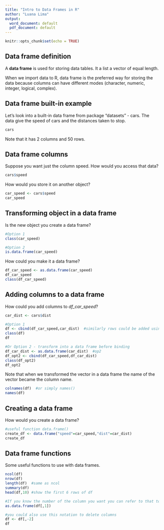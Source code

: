 ```yaml
---
title: "Intro to Data Frames in R"
author: "Luana Lima"
output:
  word_document: default
  pdf_document: default
---
```


```r
knitr::opts_chunk$set(echo = TRUE)
```

## Data frame definition

A **data frame** is used for storing data tables. It a list a vector of equal length. 

When we import data to R, data frame is the preferred way for storing the data because columns can have different modes (character, numeric, integer, logical, complex).


## Data frame built-in example

Let's look into a built-in data frame from package "datasets" - cars. The data give the speed of cars and the distances taken to stop.

```r
cars
```

Note that it has 2 columns and 50 rows.

## Data frame columns

Suppose you want just the column speed. How would you access that data? 

```r
cars$speed
```

How would you store it on another object?

```r
car_speed <- cars$speed
car_speed
```


## Transforming object in a data frame

Is the new object you create a data frame?
```r
#Option 1
class(car_speed)

#Option 2
is.data.frame(car_speed)
```

How could you make it a data frame?

```r
df_car_speed <- as.data.frame(car_speed)
df_car_speed
class(df_car_speed)
```

## Adding columns to a data frame

How could you add columns to *df_car_speed*?

```r
car_dist <- cars$dist

#Option 1
df <- cbind(df_car_speed,car_dist)  #similarly rows could be added using rbind()
class(df)
df

#Or Option 2 - transform into a data frame before binding
df_car_dist <- as.data.frame(car_dist)  #op2
df_opt2 <- cbind(df_car_speed,df_car_dist)
class(df_opt2)
df_opt2

```

Note that when we transformed the vector in a data frame the name of the vector became the column name.

```r
colnames(df)  #or simply names()
names(df)
```

## Creating a data frame

How would you create a data frame?

```r
#useful function data.frame()
create_df <- data.frame("speed"=car_speed,"dist"=car_dist)
create_df
```


## Data frame functions

Some useful functions to use with data frames.

```r
ncol(df)  
nrow(df)  
length(df)  #same as ncol
summary(df)
head(df,10) #show the first 6 rows of df

#If you know the number of the column you want you can refer to that to access column
as.data.frame(df[,1])

#you could also use this notation to delete columns
df <- df[,-2]
df
```